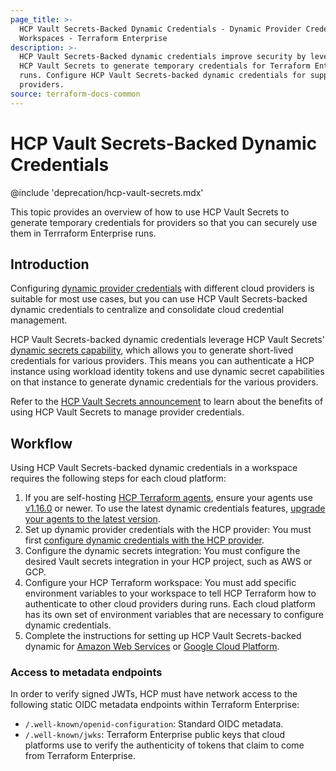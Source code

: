 ```yaml
---
page_title: >-
  HCP Vault Secrets-Backed Dynamic Credentials - Dynamic Provider Credentials -
  Workspaces - Terraform Enterprise
description: >-
  HCP Vault Secrets-Backed dynamic credentials improve security by leveraging
  HCP Vault Secrets to generate temporary credentials for Terraform Enterprise
  runs. Configure HCP Vault Secrets-backed dynamic credentials for supported
  providers.
source: terraform-docs-common
---
```


# HCP Vault Secrets-Backed Dynamic Credentials

@include 'deprecation/hcp-vault-secrets.mdx'

This topic provides an overview of how to use HCP Vault Secrets to generate temporary credentials for providers so that you can securely use them in Terrraform Enterprise runs.

## Introduction

Configuring [dynamic provider credentials](/terraform/enterprise/workspaces/dynamic-provider-credentials) with different cloud providers is suitable for most use cases, but you can use HCP Vault Secrets-backed dynamic credentials to centralize and consolidate cloud credential management.

HCP Vault Secrets-backed dynamic credentials leverage HCP Vault Secrets' [dynamic secrets capability](/hcp/docs/vault-secrets/dynamic-secrets), which allows you to generate short-lived credentials for various providers. This means you can authenticate a HCP instance using workload identity tokens and use dynamic secret capabilities on that instance to generate dynamic credentials for the various providers.

Refer to the [HCP Vault Secrets announcement](https://www.hashicorp.com/blog/hcp-vault-secrets-is-now-generally-available) to learn about the benefits of using HCP Vault Secrets to manage provider credentials.

## Workflow

Using HCP Vault Secrets-backed dynamic credentials in a workspace requires the following steps for each cloud platform:

1. If you are self-hosting [HCP Terraform agents](/terraform/cloud-docs/agents), ensure your agents use [v1.16.0](/terraform/cloud-docs/agents/changelog#1-16-0-10-02-2024) or newer. To use the latest dynamic credentials features, [upgrade your agents to the latest version](/terraform/cloud-docs/agents/changelog).
1. Set up dynamic provider credentials with the HCP provider: You must first [configure dynamic credentials with the HCP provider](/terraform/enterprise/workspaces/dynamic-provider-credentials/hcp-configuration).
1. Configure the dynamic secrets integration: You must configure the desired Vault secrets integration in your HCP project, such as AWS or GCP.
1. Configure your HCP Terraform workspace: You must add specific environment variables to your workspace to tell HCP Terraform how to authenticate to other cloud providers during runs. Each cloud platform has its own set of environment variables that are necessary to configure dynamic credentials.
1. Complete the instructions for setting up HCP Vault Secrets-backed dynamic for [Amazon Web Services](/terraform/enterprise/workspaces/dynamic-provider-credentials/hcp-vault-secrets-backed/aws-configuration) or [Google Cloud Platform](/terraform/enterprise/workspaces/dynamic-provider-credentials/hcp-vault-secrets-backed/gcp-configuration).


### Access to metadata endpoints

In order to verify signed JWTs, HCP must have network access to the following static OIDC metadata endpoints within Terraform Enterprise:

- `/.well-known/openid-configuration`: Standard OIDC metadata.
- `/.well-known/jwks`: Terraform Enterprise public keys that cloud platforms use to verify the authenticity of tokens that claim to come from Terraform Enterprise.
